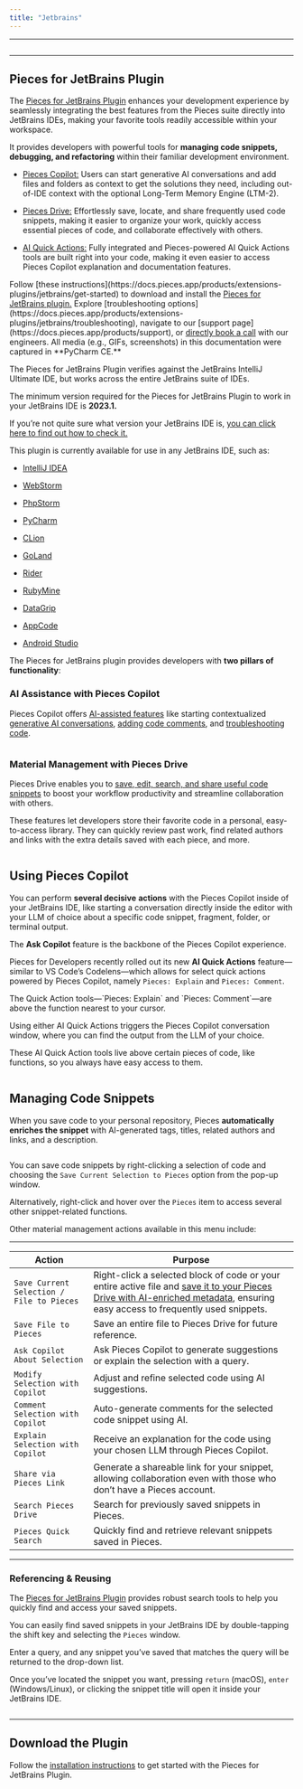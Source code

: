 ```yaml
---
title: "Jetbrains"
---
```


***

<Image src="https://cdn.hashnode.com/res/hashnode/image/upload/v1732290822484/1ff85201-d524-4996-8e8d-9070db6ea380.png" alt="" align="center" fullwidth="true" />

***

## Pieces for JetBrains Plugin

The <a target="_blank" href="https://plugins.jetbrains.com/plugin/17328-pieces">Pieces for JetBrains Plugin</a> enhances your development experience by seamlessly integrating the best features from the Pieces suite directly into JetBrains IDEs, making your favorite tools readily accessible within your workspace.

It provides developers with powerful tools for **managing code snippets, debugging, and refactoring** within their familiar development environment.

* [Pieces Copilot:](https://docs.pieces.app/products/extensions-plugins/jetbrains/copilot) Users can start generative AI conversations and add files and folders as context to get the solutions they need, including out-of-IDE context with the optional Long-Term Memory Engine (LTM-2).

* [Pieces Drive:](https://docs.pieces.app/products/extensions-plugins/jetbrains/drive) Effortlessly save, locate, and share frequently used code snippets, making it easier to organize your work, quickly access essential pieces of code, and collaborate effectively with others.

- [AI Quick Actions:](https://docs.pieces.app/products/extensions-plugins/jetbrains/copilot/chat#ai-quick-actions) Fully integrated and Pieces-powered AI Quick Actions tools are built right into your code, making it even easier to access Pieces Copilot explanation and documentation features.

<CardGroup cols={2}>
  <Card title="Getting Started" image="https://cdn.hashnode.com/res/hashnode/image/upload/v1731096255269/3c7ccc7f-599c-4f37-b15d-cc23d2e0be60.png">
    Follow [these instructions](https://docs.pieces.app/products/extensions-plugins/jetbrains/get-started) to download and install the <a target="_blank" href="https://plugins.jetbrains.com/plugin/17328-pieces">Pieces for JetBrains plugin.</a>
  </Card>

  <Card title="Support" image="https://cdn.hashnode.com/res/hashnode/image/upload/v1731096296705/4c1f6917-8818-4340-b604-836bb5b5b214.png">
    Explore [troubleshooting options](https://docs.pieces.app/products/extensions-plugins/jetbrains/troubleshooting), navigate to our [support page](https://docs.pieces.app/products/support), or <a target="_blank" href="https://calendar.google.com/calendar/u/0/appointments/schedules/AcZssZ22WJ2Htd2wRMJhueCNYc0xbFBFCAN-khijcuoXACd_Uux3wIhgZeGkzDRcqD3teamAI-CwCHpr">directly book a call</a> with our engineers.
  </Card>
</CardGroup>

<guides-overview-card />

<Callout type="tip">
  All media (e.g., GIFs, screenshots) in this documentation were captured in **PyCharm CE.**
</Callout>

The Pieces for JetBrains Plugin verifies against the JetBrains IntelliJ Ultimate IDE, but works across the entire JetBrains suite of IDEs.

The minimum version required for the Pieces for JetBrains Plugin to work in your JetBrains IDE is **2023.1.**

If you’re not quite sure what version your JetBrains IDE is, [you can click here to find out how to check it.](https://docs.pieces.app/products/extensions-plugins/jetbrains/configuration#checking-your-jetbrains-ide-version)

This plugin is currently available for use in any JetBrains IDE, such as:

* <a target="_blank" href="https://www.jetbrains.com/idea/">IntelliJ IDEA</a>

* <a target="_blank" href="https://www.jetbrains.com/webstorm/">WebStorm</a>

* <a target="_blank" href="https://www.jetbrains.com/phpstorm/">PhpStorm</a>

* <a target="_blank" href="https://www.jetbrains.com/pycharm/">PyCharm</a>

* <a target="_blank" href="https://www.jetbrains.com/clion/">CLion</a>

* <a target="_blank" href="https://www.jetbrains.com/go/">GoLand</a>

* <a target="_blank" href="https://www.jetbrains.com/rider/">Rider</a>

* <a target="_blank" href="https://www.jetbrains.com/ruby/">RubyMine</a>

* <a target="_blank" href="https://www.jetbrains.com/datagrip/">DataGrip</a>

* <a target="_blank" href="https://www.jetbrains.com/objc/">AppCode</a>

* <a target="_blank" href="https://developer.android.com/studio">Android Studio</a>

The Pieces for JetBrains plugin provides developers with **two pillars of functionality**:

### AI Assistance with Pieces Copilot

Pieces Copilot offers [AI-assisted features](https://docs.pieces.app/products/extensions-plugins/jetbrains/copilot) like starting contextualized [generative AI conversations](https://docs.pieces.app/products/extensions-plugins/jetbrains/copilot/chat), <a target="_blank" href="https://docs.pieces.app/products/extensions-plugins/jetbrains/copilot/documenting-code">adding code comments</a>, and <a target="_blank" href="https://docs.pieces.app/products/extensions-plugins/jetbrains/troubleshooting">troubleshooting code</a>.

<Image src="https://storage.googleapis.com/hashnode_product_documentation_assets/jetbrains_plugin_assets/jetbrains_plugin_assets/jetbrains_plugin/right_click_hover_over_save_to_pieces.png" alt="" align="center" fullwidth="true" />

### Material Management with Pieces Drive

Pieces Drive enables you to [save, edit, search, and share useful code snippets](https://docs.pieces.app/products/extensions-plugins/jetbrains/drive) to boost your workflow productivity and streamline collaboration with others.

These features let developers store their favorite code in a personal, easy-to-access library. They can quickly review past work, find related authors and links with the extra details saved with each piece, and more.

<Image src="https://storage.googleapis.com/hashnode_product_documentation_assets/jetbrains_plugin_assets/jetbrains_plugin_assets/jetbrains_plugin/pieces_drive_right_click.png" alt="" align="center" fullwidth="true" />

## Using Pieces Copilot

You can perform **several decisive** **actions** with the Pieces Copilot inside of your JetBrains IDE, like starting a conversation directly inside the editor with your LLM of choice about a specific code snippet, fragment, folder, or terminal output.

The **Ask Copilot** feature is the backbone of the Pieces Copilot experience.

Pieces for Developers recently rolled out its new **AI Quick Actions** feature—similar to VS Code’s Codelens—which allows for select quick actions powered by Pieces Copilot, namely `Pieces: Explain` and `Pieces: Comment`.

<Callout type="tip">
  The Quick Action tools—`Pieces: Explain` and `Pieces: Comment`—are above the function nearest to your cursor.
</Callout>

Using either AI Quick Actions triggers the Pieces Copilot conversation window, where you can find the output from the LLM of your choice.

These AI Quick Action tools live above certain pieces of code, like functions, so you always have easy access to them.

<Image src="https://storage.googleapis.com/hashnode_product_documentation_assets/jetbrains_plugin_assets/jetbrains_plugin_assets/jetbrains_plugin/lightbulb_fix.png" alt="" align="center" fullwidth="true" />

## Managing Code Snippets

When you save code to your personal repository, Pieces **automatically enriches the snippet** with AI-generated tags, titles, related authors and links, and a description.

<Image src="https://storage.googleapis.com/hashnode_product_documentation_assets/jetbrains_plugin_assets/jetbrains_plugin_assets/jetbrains_plugin/right_click_menu.png" alt="" align="center" fullwidth="true" />

You can save code snippets by right-clicking a selection of code and choosing the `Save Current Selection to Pieces` option from the pop-up window.

Alternatively, right-click and hover over the `Pieces` item to access several other snippet-related functions.

Other material management actions available in this menu include:

***

| **Action**                                | **Purpose**                                                                                                                                                                                                                                                                                             |
| ----------------------------------------- | ------------------------------------------------------------------------------------------------------------------------------------------------------------------------------------------------------------------------------------------------------------------------------------------------------- |
| `Save Current Selection / File to Pieces` | Right-click a selected block of code or your entire active file and [save it to your Pieces Drive with AI-enriched metadata](https://docs.pieces.app/products/extensions-plugins/jetbrains/drive/save-snippets#whats-stored-when-you-save-a-snippet), ensuring easy access to frequently used snippets. |
| `Save File to Pieces`                     | Save an entire file to Pieces Drive for future reference.                                                                                                                                                                                                                                               |
| `Ask Copilot About Selection`             | Ask Pieces Copilot to generate suggestions or explain the selection with a query.                                                                                                                                                                                                                       |
| `Modify Selection with Copilot`           | Adjust and refine selected code using AI suggestions.                                                                                                                                                                                                                                                   |
| `Comment Selection with Copilot`          | Auto-generate comments for the selected code snippet using AI.                                                                                                                                                                                                                                          |
| `Explain Selection with Copilot`          | Receive an explanation for the code using your chosen LLM through Pieces Copilot.                                                                                                                                                                                                                       |
| `Share via Pieces Link`                   | Generate a shareable link for your snippet, allowing collaboration even with those who don’t have a Pieces account.                                                                                                                                                                                     |
| `Search Pieces Drive`                     | Search for previously saved snippets in Pieces.                                                                                                                                                                                                                                                         |
| `Pieces Quick Search`                     | Quickly find and retrieve relevant snippets saved in Pieces.                                                                                                                                                                                                                                            |

***

### **Referencing & Reusing**

The <a target="_blank" href="https://plugins.jetbrains.com/plugin/17328-pieces">Pieces for JetBrains Plugin</a> provides robust search tools to help you quickly find and access your saved snippets.

You can easily find saved snippets in your JetBrains IDE by double-tapping the shift key and selecting the `Pieces` window.

Enter a query, and any snippet you’ve saved that matches the query will be returned to the drop-down list.

Once you’ve located the snippet you want, pressing `return` (macOS), `enter` (Windows/Linux), or clicking the snippet title will open it inside your JetBrains IDE.

<Image src="https://storage.googleapis.com/hashnode_product_documentation_assets/jetbrains_plugin_assets/jetbrains_plugin_assets/jetbrains_plugin/searching_for_snippet.gif" alt="" align="center" fullwidth="true" />

***

## Download the Plugin

Follow the [installation instructions](https://docs.pieces.app/products/extensions-plugins/jetbrains/get-started) to get started with the Pieces for JetBrains Plugin.
